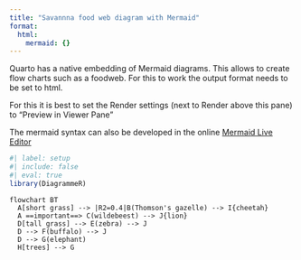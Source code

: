```yaml
---
title: "Savannna food web diagram with Mermaid"
format:   
  html:
    mermaid: {}
---
```


Quarto has a native embedding of Mermaid diagrams. This allows to create flow charts such as a foodweb. For this to work the output format needs to be set to html.

For this it is best to set the Render settings (next to Render above this pane) to "Preview in Viewer Pane"

The mermaid syntax can also be developed in the online [Mermaid Live Editor](https://mermaid.live/)

```r
#| label: setup 
#| include: false
#| eval: true
library(DiagrammeR)
```

```mermaid
flowchart BT
  A[short grass] --> |R2=0.4|B(Thomson's gazelle) --> I{cheetah}
  A ==important==> C(wildebeest) --> J{lion}
  D[tall grass] --> E(zebra) --> J
  D --> F(buffalo) --> J
  D --> G(elephant)
  H[trees] --> G
```


